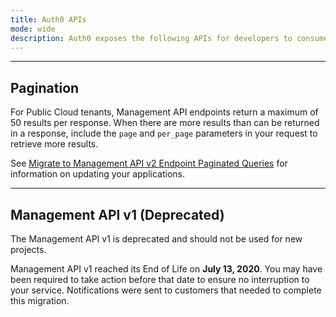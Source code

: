 ```yaml
---
title: Auth0 APIs
mode: wide
description: Auth0 exposes the following APIs for developers to consume in their applications.
---
```



<div class="api_page_container">

<Card
  title="Authentication API"
  href="https://auth0.com/docs/api/authentication"
  arrow
/>
<AuthenticationApiSection/>


<Card
  title="Management API"
  href="https://auth0.com/docs/api/management/v2"
  arrow
/>
<ManagementApiSection/>

<Card
  title="MyAccount API"
  href="https://auth0.com/docs/api/myaccount"
  arrow
/>

<MyAccountApiSection/>

---

## Pagination

For Public Cloud tenants, Management API endpoints return a maximum of 50 results per response. When there are more results than can be returned in a response, include the `page` and `per_page` parameters in your request to retrieve more results.

See [Migrate to Management API v2 Endpoint Paginated Queries](/troubleshoot/product-lifecycle/past-migrations/migrate-to-paginated-queries) for information on updating your applications.

---

## Management API v1 (Deprecated)

The Management API v1 is deprecated and should not be used for new projects.

Management API v1 reached its End of Life on **July 13, 2020**. You may have been required to take action before that date to ensure no interruption to your service. Notifications were sent to customers that needed to complete this migration.

</div>